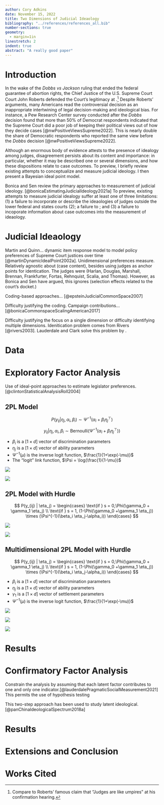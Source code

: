 ```yaml
---
author: Cory Adkins
date: November 15, 2022
title: Two Dimensions of Judicial Ideaology
bibliography: "../references/references_all.bib"
number-sections: true
geometry:
  - margin=1in
linestretch: 2
indent: true  
abstract: "A really good paper"
---
```


# Introduction

In the wake of the *Dobbs vs Jackson* ruling that ended the federal guarantee of abortion rights, the Chief Justice of the U.S. Supreme Court Court John Roberts defended the Court's legitimacy at .[^1] Despite Roberts' arguments, many Americans read the controversial decision as an inappropriate intertwining of legal decision-making and ideological bias. For instance, a Pew Research Center survey conducted after the *Dobbs* decision found that more than 50% of Democrat respondents indicated that the Supreme Court did a poor job of keeping their political views out of how they decide cases [@nwPositiveViewsSupreme2022]. This is nearly double the share of Democratic respondents who reported the same view before the *Dobbs* decision [@nwPositiveViewsSupreme2022].

[^1]: Compare to Roberts' famous claim that "Judges are like umpires" at his confirmation hearing.

Although an enormous body of evidence attests to the presence of idealogy among judges, disagreement persists about its content and importance: in particular, whether it may be described one or several dimensions, and how these dispositions relate to case outcomes. To preview, I briefly review existing attempts to conceptualize and measure judicial ideology. I then present a Bayesian ideal point model.

Bonica and Sen review the primary approaches to measurement of judicial ideology. [@bonicaEstimatingJudicialIdeology2021a] To preview, existing attempts to measure judicial idealogy suffer at least one of three limitations: (1) a failure to incorporate or describe the ideaologies of judges outside the lower federal and states courts (2); a failure to ; and (3) a failure to incoporate information about case outcomes into the measurement of ideaology.

# Judicial Ideaology

Martin and Quinn... dynamic item response model to model policy preferences of Supreme Court justices over time [@martinDynamicIdealPoint2002a]. Unidimensional preferences measure. Relatively agnostic about (case content), besides using judges as anchor points for identication. The judges were (Harlan, Douglas, Marshall, Brennan, Frankfurter, Fortas, Rehnquist, Scalia, and Thomas). However, as Bonica and Sen have argued, this ignores (selection effects related to the court's docket.)

Coding-based approaches... [@epsteinJudicialCommonSpace2007]

Difficulty justifying the coding. Campaign contributions... [@bonicaCommonspaceScalingAmerican2017]

Difficulty justifying the focus on a single dimension or difficulty identifying multiple dimensions. Idenitication problem comes from Rivers [@rivers2003]. Lauderdale and Clark solve this problem by .

# Data

# Exploratory Factor Analysis

Use of ideal-point approaches to estimate legislator preferences. [@clintonStatisticalAnalysisRoll2004]

## 2PL Model

$$
P(y_{ij} | \eta_j, \alpha_i, \beta_i) \sim \Psi^{-1}(\alpha_i+ \beta_i {\eta_j}^\top)
$$

$$
y_{ij} | \eta_j, \alpha_i, \beta_i \sim \text{Bernoulli}(\Psi^{-1}(\alpha_i + \beta_i {\eta_j}^\top))
$$

-   $\beta_i$ is a $[1 \times d]$ vector of discrimination parameters
-   $\eta_j$ is a $[1 \times d]$ vector of ability parameters
-   $\Psi^{-1}(\mu)$ is the inverse logit function, $\frac{1}{1+\exp(-\mu)}$
-   The "logit" link function, $\Psi = \log(\frac{1}{1-\mu})$

![](graphics/ppc_fit_2PL_constrained.png)

![](graphics/ci_constrained.png)

## 2PL Model with Hurdle

::: hidden
$$
P(y_{ij} | \eta_j) = \begin{cases}
\text{if } s = 0,\Phi(\gamma_0 + \gamma_1 \eta_j) \\
\text{if } s = 1, (1-\Phi(\gamma_0 +\gamma_1 \eta_j)) \times (\Psi^{-1}(\beta_i \eta_j-\alpha_i))
\end{cases}
$$
:::

![](graphics/ppc_2PL_hurdle_constrained.png)

![](graphics/ci_hurdle_constrained.png)

## Multidimensional 2PL Model with Hurdle

::: hidden
$$
P(y_{ij} | \eta_j) = \begin{cases}
\text{if } s = 0,\Phi(\gamma_0 + \gamma_1 \eta_j) \\
\text{if } s = 1, (1-\Phi(\gamma_0 +\gamma_1 \eta_j)) \times (\Psi^{-1}(\beta_i \eta_j-\alpha_i))
\end{cases}
$$
:::

-   $\beta_i$ is a $[1 \times d]$ vector of discrimination parameters
-   $\eta_j$ is a $[1 \times d]$ vector of ability parameters
-   $\gamma_1$ is a $[1 \times d]$ vector of settlement parameters
-   $\Psi^{-1}(\mu)$ is the inverse logit function, $\frac{1}{1+\exp(-\mu)}$

![](graphics/ppc_2d.png)

![](graphics/2d_eta1.png)

![](graphics/2d_eta2.png)

# Results

# Confirmatory Factor Analysis

Constrain the analysis by assuming that each latent factor contributes to one and only one indicator.[@lauderdalePragmaticSocialMeasurement2021] This permits the use of hypothesis testing

This two-step approach has been used to study latent ideological.[@panChinaIdeologicalSpectrum2018a]

# Results

# Extensions and Conclusion

# Works Cited
